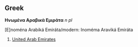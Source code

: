 ==Greek==
'''Ηνωμένα Αραβικά Εμιράτα''' ''n pl''

[E]nom&eacute;na Arabik&aacute; Emir&aacute;ta/modern: Inom&eacute;ma Aravik&aacute; Emir&aacute;ta

#[[United Arab Emirates]]